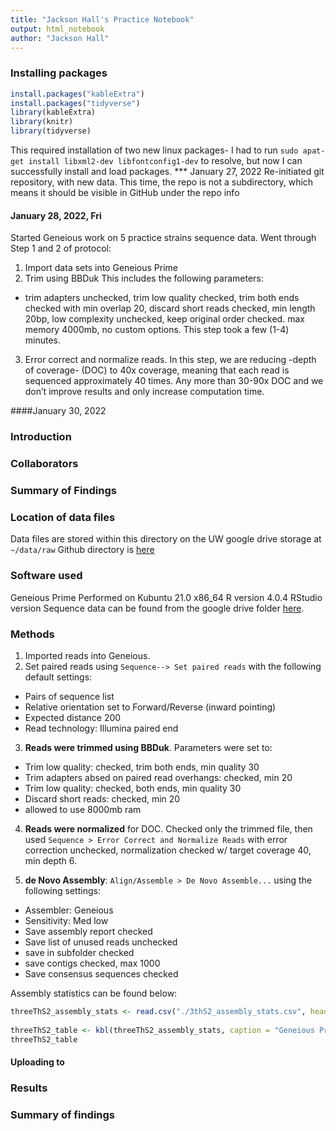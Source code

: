 ```yaml
---
title: "Jackson Hall's Practice Notebook"
output: html_notebook
author: "Jackson Hall"
---
```



### Installing packages
```r
install.packages("kableExtra")
install.packages("tidyverse")
library(kableExtra)
library(knitr)
library(tidyverse)
```
This required installation of two new linux packages- I had to run `sudo apat-get install libxml2-dev libfontconfig1-dev` to resolve, but now I can successfully install and load packages. 
*** January 27, 2022
Re-initiated git repository, with new data. This time, the repo is not a subdirectory, which means it should be visible in GitHub under the repo info

#### January 28, 2022, Fri
Started Geneious work on 5 practice strains sequence data. Went through Step 1 and 2 of protocol:

1. Import data sets into Geneious Prime
2. Trim  using BBDuk This includes the following parameters:

* trim adapters unchecked, trim low quality checked, trim both ends checked with min overlap 20, discard short reads checked, min length 20bp, low complexity unchecked, keep original order checked. max memory 4000mb, no custom options. This step took a few (1-4) minutes. 
3.  Error correct and normalize reads. In this step, we are reducing -depth of coverage- (DOC) to 40x coverage, meaning that each read is sequenced approximately 40 times. Any more than 30-90x DOC and we don't improve results and only increase computation time. 


####January 30, 2022

### Introduction
### Collaborators
### Summary of Findings
### Location of data files
Data files are stored within this directory on the UW google drive storage at `~/data/raw`
Github directory is [here](git@github.com:Doty-Lab-UW/Proj-AppleBio.git)


### Software used
Geneious Prime 
Performed on Kubuntu 21.0 x86_64
R version 4.0.4
RStudio version
Sequence data can be found from the google drive folder [here](https://drive.google.com/drive/u/2/folders/1OeuZlHx-H_svO9USMOl3frjyY_bf64JB). 

### Methods
1. Imported reads into Geneious. 
2. Set paired reads using `Sequence--> Set paired reads` with the following default settings:

* Pairs of sequence list
* Relative orientation set to Forward/Reverse (inward pointing)
* Expected distance 200
* Read technology: Illumina paired end

3. **Reads were trimmed using BBDuk**. Parameters were set to: 

* Trim low quality: checked, trim both ends, min quality 30
* Trim adapters absed on paired read overhangs: checked, min 20 
* Trim low quality: checked, both ends, min quality 30
* Discard short reads: checked, min 20
* allowed to use 8000mb ram

4. **Reads were normalized** for DOC. Checked only the trimmed file, then used `Sequence > Error Correct and Normalize Reads` with error correction unchecked, normalization checked w/ target coverage 40, min depth 6. 

5. **de Novo Assembly**: `Align/Assemble > De Novo Assemble...` using the following settings:

* Assembler: Geneious
* Sensitivity: Med low
* Save assembly report checked
* Save list of unused reads unchecked
* save in subfolder checked
* save contigs checked, max 1000
* Save consensus sequences checked


Assembly statistics can be found below:
```r

threeThS2_assembly_stats <- read.csv("./3thS2_assembly_stats.csv", header=TRUE)
                                     
threeThS2_table <- kbl(threeThS2_assembly_stats, caption = "Geneious Prime Assembly Statistics (3ThS2)") 
threeThS2_table
```
#### Uploading to 


### Results


### Summary of findings

